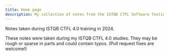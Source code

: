 ```yaml
---
title: Home page
description: My collection of notes from the ISTQB CTFL Software Testing.
---
```


Notes taken during ISTQB CTFL 4.0 training in 2024.

These notes were taken during my ISTQB CTFL 4.0 studies. They may be rough or sparse in parts and could contain typos. (Pull request fixes are welcome!)
